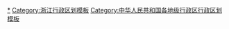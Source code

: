 {{Navbox
|listclass = hlist
|name = 温州市行政区划
|title = [[温州市]]行政区划
|above = 省级行政区：[[浙江省]]　　政府驻地：[[鹿城区]]
|image = [[File:Administrative Division Wenzhou.png|150px]]
|state = {{{state<includeonly>|collapsed</includeonly>}}}

|group1style = background: #ececec; text-align: center;
|group1 = [[县级行政区]]
|liststyle = background: #ececec; text-align: center;
|list1 = 12[[县级行政区]]（4[[市辖区]]、3[[县级市]]、5[[县]]）；184[[乡级行政区]]（66[[街道办事处]]、92[[行政建制镇|镇]]、21[[乡 (中华人民共和国)|乡]]、5[[民族乡]]）

|group2 = [[市辖区]]
|groupstyle = text-align: center;
|list2 = {{Navbox|child

|group1 = [[鹿城区]]
|groupstyle = text-align: center;
|list1 =  {{Navbox|child
|group1 = 12街道
|list1 =
* [[滨江街道 (温州市)|滨江街道]]
* [[松台街道]]
* [[五马街道 (温州市)|五马街道]]
* [[南汇街道]]
* [[双屿街道]]
* [[仰义街道]]
* [[七都街道]]
* [[蒲鞋市街道]]
* [[广化街道]]
* [[大南街道]]
* [[南郊街道 (温州市)|南郊街道]]
* [[丰门街道]]
|group2 = 2镇
|list2 =
* [[藤桥镇]]
* [[山福镇]]
}}

|group2 = [[龙湾区]]
|list2 =  {{Navbox|child
|group1 = 6街道
|list1 =
* [[永中街道]]
* [[蒲州街道]]
* [[海滨街道 (温州市)|海滨街道]]
* [[永兴街道 (温州市)|永兴街道]]
* [[状元街道]]
* [[瑶溪街道]]
|group2 = [[温州经济技术开发区|温州开发区]]
|group2style = background: #ececec
|list2 = {{Navbox|child
|group1 = 4街道
|groupstyle = background: #ececec
|list1 =
* [[海城街道]]
* [[沙城街道]]
* [[天河街道 (温州市)|天河街道]]
* [[星海街道 (温州市)|星海街道]]
}}
}}

|group3 = [[瓯海区]]
|list3 =  {{Navbox|child
|group1 = 12街道
|list1 =
* [[景山街道 (温州市)|景山街道]]
* [[梧田街道]]
* [[茶山街道 (温州市)|茶山街道]]
* [[南白象街道]]
* [[新桥街道 (温州市)|新桥街道]]
* [[娄桥街道]]
* [[三垟街道]]
* [[瞿溪街道]]
* [[潘桥街道]]
* [[丽岙街道]]
* [[仙岩街道]]
* [[郭溪街道]]
|group2 = 1镇
|list2 =
* [[泽雅镇]]
}}

|group4 = [[洞头区]]
|list4 =  {{Navbox|child
|group1 = 5街道
|list1 =
* [[北岙街道]]
* [[东屏街道_(温州市)|东屏街道]]
* [[元觉街道]]
* [[霓屿街道]]
* [[灵昆街道]]
|group2 = 1镇
|list2 =
* [[大门镇]]
|group3 = 1乡
|list3 =
* [[鹿西乡]]
}}
}}

|group3 = [[县级市]]
|list3 = {{Navbox|child

|group1 = [[瑞安市]]
|list1 =  {{Navbox|child
|group1 = 12街道
|list1 =
* [[安阳街道]]
* [[上望街道]]
* [[东山街道 (瑞安市)|东山街道]]
* [[玉海街道]]
* [[锦湖街道]]
* [[莘塍街道]]
* [[汀田街道]]
* [[南滨街道]]
* [[飞云街道]]
* [[仙降街道]]
* [[潘岱街道]]
* [[云周街道]]
|group2 = 9镇
|list2 =
* [[塘下镇]]
* [[陶山镇]]
* [[湖岭镇]]
* [[马屿镇]]
* [[高楼镇 (瑞安市)|高楼镇]]
* [[桐浦镇]]
* [[曹村镇 (瑞安市)|曹村镇]]
* [[林川镇]]
* [[平阳坑镇]]
|group3 = 2乡
|list3 =
* [[北麂乡]]
* [[芳庄乡]]
}}
|group2 = [[乐清市]]
|list2 =  {{Navbox|child
|group1 = 8街道
|list1 =
* [[城东街道 (乐清市)|城东街道]]
* [[城南街道 (乐清市)|城南街道]]
* [[盐盆街道]]
* [[翁垟街道]]
* [[白石街道 (乐清市)|白石街道]]
* [[石帆街道]]
* [[天成街道]]
* [[乐成街道]]
|group2 = 14镇
|list2 =
* [[雁荡镇]]
* [[柳市镇]]
* [[北白象镇]]
* [[虹桥镇 (乐清市)|虹桥镇]]
* [[淡溪镇]]
* [[清江镇 (乐清市)|清江镇]]
* [[芙蓉镇 (乐清市)|芙蓉镇]]
* [[大荆镇 (乐清市)|大荆镇]]
* [[仙溪镇 (乐清市)|仙溪镇]]
* [[磐石镇]]
* [[蒲岐镇]]
* [[南岳镇 (乐清市)|南岳镇]]
* [[南塘镇 (乐清市)|南塘镇]]
* [[湖雾镇]]
|group3 = 3乡
|list3 =
* [[岭底乡 (乐清市)|岭底乡]]
* [[智仁乡]]
* [[龙西乡]]
}}
|group3 = [[龙港市]]
|list3 = '''不设立街道及乡镇'''
}}

|group4 = [[县]]
|list4 = {{Navbox|child

|group1 = [[永嘉县]]
|list1 =  {{Navbox|child
|group1 = 7街道
|list1 =
* [[乌牛街道]]
* [[东城街道 (永嘉县)|东城街道]]
* [[北城街道 (永嘉县)|北城街道]]
* [[南城街道 (永嘉县)|南城街道]]
* [[三江街道 (永嘉县)|三江街道]]
* [[黄田街道]]
* [[瓯北街道]]
|group2 = 11镇
|list2 =
* [[桥头镇 (永嘉县)|桥头镇]]
* [[大箬岩镇]]
* [[枫林镇 (永嘉县)|枫林镇]]
* [[桥下镇]]
* [[碧莲镇]]
* [[巽宅镇]]
* [[岩头镇 (永嘉县)|岩头镇]]
* [[岩坦镇]]
* [[沙头镇 (永嘉县)|沙头镇]]
* [[鹤盛镇]]
* [[金溪镇 (永嘉县)|金溪镇]]
|group3 = 4乡
|list3 =
* [[茗岙乡]]
* [[云岭乡 (永嘉县)|云岭乡]]
* [[溪下乡]]
* [[界坑乡]]
}}

|group2 = [[平阳县]]
|list2 =  {{Navbox|child
|group1 = 14镇
|list1 =
* [[昆阳镇 (平阳县)|昆阳镇]]
* [[鳌江镇 (平阳县)|鳌江镇]]
* [[水头镇 (平阳县)|水头镇]]
* [[萧江镇]]
* [[海西镇]]
* [[腾蛟镇]]
* [[南麂镇]]
* [[山门镇 (平阳县)|山门镇]]
* [[顺溪镇]]
* [[南雁镇]]
* [[麻步镇]]
* [[凤卧镇]]
* [[万全镇 (平阳县)|万全镇]]
* [[怀溪镇]]
|group2 = 1乡
|list2 =
* [[闹村乡]]
|group3 = 1民族乡
|list3 =
* [[青街畲族乡]]
}}

|group3 = [[苍南县]]
|list3 =  {{Navbox|child
|group1 = 16镇
|list1 =
* [[灵溪镇 (苍南县)|灵溪镇]]
* [[宜山镇]]
* [[大渔镇]]
* [[炎亭镇]]
* [[望里镇]]
* [[莒溪镇 (苍南县)|莒溪镇]]
* [[南宋镇_(苍南县)|南宋镇]]
* [[霞关镇]]
* [[沿浦镇]]
* [[藻溪镇 (苍南县)|藻溪镇]]
* [[金乡镇 (苍南县)|金乡镇]]
* [[钱库镇]]
* [[马站镇 (苍南县)|马站镇]]
* [[矾山镇 (苍南县)|矾山镇]]
* [[桥墩镇]]
* [[赤溪镇 (苍南县)|赤溪镇]]
|group2 = 2民族乡
|list2 =
* [[凤阳畲族乡]]
* [[岱岭畲族乡]]
}}

|group4 = [[文成县]]
|list4 =  {{Navbox|child
|group1 = 12镇
|list1 =
* [[峃口镇]]
* [[百丈漈镇]]
* [[二源镇]]
* [[巨屿镇]]
* [[大峃镇]]
* [[珊溪镇]]
* [[玉壶镇]]
* [[南田镇]]
* [[黄坦镇]]
* [[西坑畲族镇]]
* [[周壤镇]]
* [[铜铃山镇]]
|group2 = 4乡
|list2 =
* [[桂山乡]]
* [[双桂乡 (文成县)|双桂乡]]
* [[平和乡 (文成县)|平和乡]]
* [[公阳乡]]
|group3 = 1民族乡
|list3 =
* [[周山畲族乡]]
}}

|group5 = [[泰顺县]]
|list5 = {{Navbox|child
|group1 = 12镇
|list1 =
* [[罗阳镇 (泰顺县)|罗阳镇]]
* [[百丈镇 (泰顺县)|百丈镇]]
* [[司前畲族镇]]
* [[筱村镇]]
* [[泗溪镇 (泰顺县)|泗溪镇]]
* [[彭溪镇 (泰顺县)|彭溪镇]]
* [[雅阳镇]]
* [[仕阳镇]]
* [[三魁镇]]
* [[南浦溪镇]]
* [[龟湖镇]]
* [[西旸镇]]
|group2 = 6乡
|list2 =
* [[东溪乡]]
* [[凤垟乡]]
* [[柳峰乡]]
* [[雪溪乡]]
* [[大安乡 (泰顺县)|大安乡]]
* [[包垟乡]]
|group3 = 1民族乡
|list3 =
* [[竹里畲族乡]]
}}
}}
}}
<noinclude>
[[Category:温州行政区划|*]]
[[Category:浙江行政区划模板]]
[[Category:中华人民共和国各地级行政区行政区划模板]]
</noinclude>